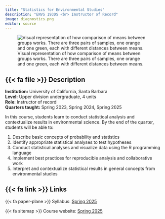 ```yaml
---
title: "Statistics for Environmental Studies"
description: "ENVS 193DS <br> Instructor of Record"
image: diagnostics.png
editor: source
---
```


![Visual representation of how comparison of means between groups works. There are three pairs of samples, one orange and one green, each with different distances between means.](lecture-figure.png){fig-alt="Visual representation of how comparison of means between groups works. There are three pairs of samples, one orange and one green, each with different distances between means."}

## {{< fa file >}} Description

**Institution:** University of California, Santa Barbara\
**Level:** Upper division undergraduate, 4 units\
**Role**: Instructor of record\
**Quarters taught:** Spring 2023, Spring 2024, Spring 2025  

In this course, students learn to conduct statistical analysis and contextualize results in environmental science. By the end of the quarter, students will be able to:\

1.  Describe basic concepts of probability and statistics\
2.  Identify appropriate statistical analyses to test hypotheses\
3.  Conduct statistical analyses and visualize data using the R programming language\
4.  Implement best practices for reproducible analysis and collaborative work\
5.  Interpret and contextualize statistical results in general concepts from environmental studies

## {{< fa link >}} Links

{{< fa paper-plane >}} Syllabus: [Spring 2025](https://docs.google.com/document/d/1CsCJNZb5Jeuok7QrCvUUKCmW995eqVMdVMCS4YRLofs/edit?usp=sharing)

{{< fa sitemap >}} Course website: [Spring 2025](https://spring-2025.envs-193ds.com/)
